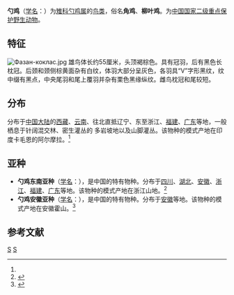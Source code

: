 {{Speciesbox
| taxon = Pucrasia macrolopha
| status = LC
| status_system = IUCN3.1
| status_ref = <ref>{{IUCN2006|assessors=BirdLife International|year=2004|id=47069|title=Pucrasia macrolopha|downloaded=11 May 2006}} 數據庫會解釋此物種為何無危</ref>
| image = Stavenn Pucrasia macrolopha.jpg
| binomial_authority = (Lesson)<ref name='id1744'>{{cite web| url =http://www.bioinfo.cn/db05/BjdwSpecies.php?action=view&id=1744| title =勺鸡| work =《中国动物物种编目数据库》| publisher =中国科学院微生物研究所| author =中国科学院动物研究所| accessdate =2009-04-04| deadurl =yes| archiveurl =https://web.archive.org/web/20160305060941/http://www.bioinfo.cn/db05/BjdwSpecies.php?action=view&id=1744| archivedate =2016-03-05}}</ref>
}}

'''勺鸡'''（[[学名|学名]]：{{lang|la|''Pucrasia macrolopha''}}）为[[雉科|雉科]][[勺鸡属|勺鸡属]]的[[鸟类|鸟类]]，俗名'''角鸡'''、'''柳叶鸡'''。为[[中国国家二级重点保护野生动物名录|中国国家二级重点保护野生动物]]。

== 特征 ==
[[File:Фазан-коклас.jpg|left]]
雄鸟体长约55厘米，头顶褐棕色。具有冠羽，后有黑色长枕冠。后颈和颈侧棕黄面杂有白纹，体羽大部分呈灰色，各羽具“V”字形黑纹，纹中缀有黑点，中央尾羽和尾上覆羽并杂有栗色黑缘纵纹。雌鸟枕冠和尾较短。

== 分布 ==
分布于[[中国大陆|中国大陆]]的[[西藏|西藏]]、[[云南|云南]]、往北直抵辽宁、东至浙江、[[福建|福建]]、[[广东|广东]]等地，一般栖息于针阔混交林、密生灌丛的 多岩坡地以及山脚灌丛。该物种的模式产地在印度卡毛恩的阿尔摩拉。<ref name='id1744'/>

== 亚种 ==
* '''勺鸡东南亚种'''（[[学名|学名]]：{{lang|la|''Pucrasia macrolopha darwini''}}），是中国的特有物种。分布于[[四川|四川]]、[[湖北|湖北]]、[[安徽|安徽]]、[[浙江|浙江]]、[[福建|福建]]、[[广东|广东]]等地。该物种的模式产地在浙江山地。<ref name='id1745'>{{cite web| url =http://www.bioinfo.cn/db05/BjdwSpecies.php?action=view&id=1745| title =勺鸡东南亚种| work =《中国动物物种编目数据库》| publisher =中国科学院微生物研究所| author =中国科学院动物研究所| accessdate =2009-04-04| deadurl =yes| archiveurl =https://web.archive.org/web/20160305033148/http://www.bioinfo.cn/db05/BjdwSpecies.php?action=view&id=1745| archivedate =2016-03-05}}</ref>
* '''勺鸡安徽亚种'''（[[学名|学名]]：{{lang|la|''Pucrasia macrolopha joretiana''}}），是中国的特有物种。分布于[[安徽|安徽]]等地。该物种的模式产地在安徽霍山。<ref name='id1746'>{{cite web| url =http://www.bioinfo.cn/db05/BjdwSpecies.php?action=view&id=1746| title =勺鸡安徽亚种| work =《中国动物物种编目数据库》| publisher =中国科学院微生物研究所| author =中国科学院动物研究所| accessdate =2009-04-04| deadurl =yes| archiveurl =https://web.archive.org/web/20160305062022/http://www.bioinfo.cn/db05/BjdwSpecies.php?action=view&id=1746| archivedate =2016-03-05}}</ref>

== 参考文献 ==
{{reflist}}
{{雞形目|P.}}
{{Taxonbar|from=Q899810}}

[[Category:IUCN红色名录无危物种|S]]
[[Category:勺鸡属|S]]